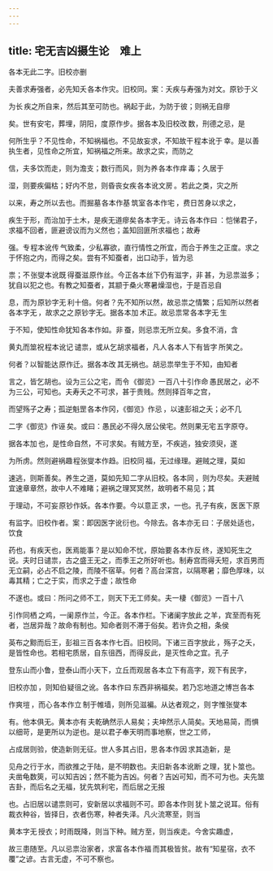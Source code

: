 ```yaml
---
---
---
```

title: 宅无吉凶摄生论　难上
---



各本无此二字。旧校亦删 

夫善求寿强者，必先知夭 各本作灾。旧校同。案：夭疾与寿强为对文。原钞于义

为长 疾之所自来，然后其至可防也。祸起于此，为防于彼；则祸无自瘳

矣。世有安宅，葬埋，阴阳，度 原作步。据各本及旧校改 数，刑德之忌，是

何所生乎？不见性命，不知祸福也。不见故妄求，不知故干 程本讹于 幸。是以善执生者，见性命之所宜，知祸福之所来。故求之实，而防之

信，夫多饮而走，则为澹支；数行而风，则为养 各本作痒 毒；久居于

湿，则要疾偏枯；好内不怠，则昏丧女疾 各本讹文房 。若此之类，灾之所

以来，寿之所以去也。而掘墓 各本作基 筑室 各本作宅 ，费日苦身以求之，

疾生于形，而治加于土木，是疾无道瘳矣 各本字无 。诗云 各本作曰 ：恺悌君子，求福不回者，匪避谤议而为义然也；盖知回匪所求福也；故寿

强。专 程本讹传 气致柔，少私寡欲，直行情性之所宜，而合于养生之正度。求之于怀抱之内，而得之矣。尝有不知蚕者，出口动手，皆为忌

祟；不 张燮本讹既 得蚕滋 原作丝。今正各本丝下仍有滋字，非 甚，为忌祟滋多；犹自以犯之也。有教之知蚕者，其颛于桑火寒暑燥湿也，于是百忌自

息，而为 原钞字无 利十倍。何者？先不知所以然，故忌祟之情繁；后知所以然者 各本字无 ，故求之之 原钞字无。据各本加 术正。故忌祟常 各本字无 生

于不知，使知性命犹知 各本作如。非 蚕，则忌祟无所立矣。多食不消，含

黄丸而筮祝 程本讹记 谴祟，或从乞胡求福者，凡人 各本人下有皆字 所笑之。

何者？以智能达 原作迁。据各本改 其无祸也。胡忌祟举生于不知，由知者

言之，皆乞胡也。设为三公之宅，而令 《御览》一百八十引作命 愚民居之，必不为三公，可知也。夫寿夭之不可求，甚于贵贱。然则择百年之宫，

而望殇子之寿；孤逆魁罡 各本作冈，《御览》作忌 ，以速彭祖之夭；必不几 

二字《御览》作诬 矣。或曰：愚民必不得久居公侯宅。然则果无宅 五字原夺。

据各本加 也，是性命自然，不可求矣。有贼方至，不疾逃，独安须臾，遂

为所虏。然则避祸趣 程张燮本作趋。旧校同 福，无过缘理。避贼之理，莫如

速逃，则斯善矣。养生之道，莫如先知 二字从旧校。各本同 ，则为尽矣。夫避贼宜速章章然，故中人不难睹；避祸之理冥冥然，故明者不易见；其

于理动，不可妄 原钞作妖。各本作要。今以意正 求，一也。孔子有疾，医 医下原

有监字。旧校作者。案：即因医字讹衍也。今除去。各本亦无 曰：子居处适也，饮食

药也，有疾天也，医焉能事？是以知命不忧，原始要 各本作反 终，遂知死生之说。夫时日谴祟，古之盛王无之，而季王之所好听也。制寿宫而得夭短，求百男而无立嗣，必占不启之陵，而陵不宿草。何者？高台深宫，以隔寒暑；靡色厚味，以毒其精；亡之于实，而求之于虚；故性命

不遂也。或曰：所问之师不工，则天下无工师矣。夫一棲 《御览》一百十八

引作同栖 之鸡，一阑 原作兰，今正。各本作栏。下诸阑字放此 之羊，宾至而有死者，岂居异哉？故命有制也。知命者则不滞于俗矣。若许负之相，条侯

英布之黥而后王，彭祖三百 各本作七百。旧校同。下诸三百字放此 ，殇子之夭，是皆性命也。若相宅质居，自东徂西，而得反此，是灭性命之宜。孔子

登东山而小鲁，登泰山而小天下，立丘而观居 各本立下有高字，观下有民字，

旧校亦加 ，则知伯 疑徂之讹。各本作曰 东西非祸福矣。若乃忘地道之博岂 各本

作爽塏 ，而心 各本作立 制于帷墙，则所见滋褊。从达者观之，则 字惟张燮本

有。他本俱无。黄本亦有 夫乾确然示人易矣；夫坤然示人简矣。天地易简，而惧以细苛，是更所以为逆也。是以君子奉天明而事地察，世之工师，

占成居则验，使造新则无征。世人多其占旧，思 各本作因 求其造新，是

见舟之行于水，而欲推之于陆，是不明数也。夫旧新 各本讹断 之理，犹卜筮也。夫凿龟数筴，可以知吉凶；然不能为吉凶。何者？吉凶可知，而不可为也。夫先筮吉卦，而后名之无福，犹先筑利宅，而后居之无报

也。占旧居以谴祟则可，安新居以求福则不可。即 各本作则 犹卜筮之说耳。俗有裁衣种谷，皆择日，衣者伤寒，种者失泽。凡火流寒至，则当 

黄本字无 授衣；时雨既降，则当下种。贼方至，则当疾走。今舍实趣虚，

故三患随至。凡以忌祟治家者，求富 各本作福 而其极皆贫。故有“知星宿，衣不覆”之谚。古言无虚，不可不察也。